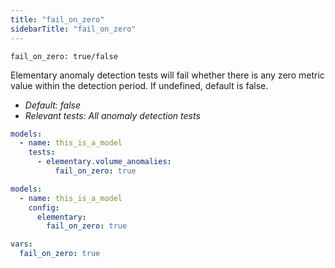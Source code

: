 ```yaml
---
title: "fail_on_zero"
sidebarTitle: "fail_on_zero"
---
```


`fail_on_zero: true/false`

Elementary anomaly detection tests will fail whether there is any zero metric value within the detection period.
If undefined, default is false.

- _Default: false_
- _Relevant tests: All anomaly detection tests_

<RequestExample>

```yml test
models:
  - name: this_is_a_model
    tests:
      - elementary.volume_anomalies:
          fail_on_zero: true
```

```yml model
models:
  - name: this_is_a_model
    config:
      elementary:
        fail_on_zero: true
```

```yml dbt_project.yml
vars:
  fail_on_zero: true
```

</RequestExample>
